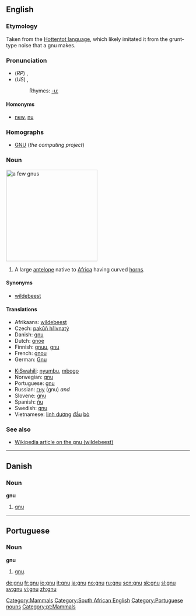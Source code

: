{{see|Gnu|GNU}}
==English==

===Etymology===
Taken from the [[w:Hottentot language|Hottentot language]], which likely imitated it from the grunt-type noise that a gnu makes.

===Pronunciation===
*(''RP'') {{IPA|/njuː/}}, {{SAMPA|/nju:/}}
*(''US'') {{IPA|/nuː/}}, {{SAMPA|/nu:/}}
*:Rhymes: [[Rhymes:English:-uː|-uː]]

====Homonyms====
{{rfc-level|Homonyms at L4+ not in L3 POS section}}
* [[new]], [[nu]]

===Homographs===
*[[GNU]] (''the computing project'')

===Noun===
[[Image:Gnou_02_2005-07-01.jpg|thumb|right|250px|a few gnus]]
{{en-noun}}

# A large [[antelope]] native to [[Africa]] having curved [[horn]]s.

====Synonyms====
*[[wildebeest]]

====Translations====
{{trans-top|large antelope}}
*Afrikaans: [[wildebeest]]
*Czech: [[pakůň hřivnatý]]
*Danish: [[#Danish|gnu]] {{c}}
*Dutch: [[gnoe]] {{m}}
*Finnish: [[gnuu]], [[#Finnish|gnu]]
*French: [[gnou]] {{m}}
*German: [[Gnu]] {{n}}
{{trans-mid}}
*[[KiSwahili]]: [[nyumbu]], [[mbogo]]
*Norwegian: [[#Norwegian|gnu]] {{m}}
*Portuguese: [[#Portuguese|gnu]] {{m}}
*Russian: [[гну]] (gnu) {{f}} ''and'' {{m}}
*Slovene: [[#Slovene|gnu]] {{m}}
*Spanish: [[ñu]] {{m}}
*Swedish: [[#Swedish|gnu]] {{c}}
*Vietnamese: [[linh dương]] [[đầu]] [[bò]]
{{trans-bottom}}

===See also===
*[[w:wildebeest|Wikipedia article on the gnu (wildebeest)]]

[[Category:Mammals]]
[[Category:South African English]]

----

==Danish==

===Noun===
'''gnu'''

# [[#English|gnu]]

----

==Portuguese==

===Noun===
'''gnu''' {{m}}

# [[#English|gnu]].

[[Category:Portuguese nouns]]
[[Category:pt:Mammals]]

[[de:gnu]]
[[fr:gnu]]
[[io:gnu]]
[[it:gnu]]
[[ja:gnu]]
[[no:gnu]]
[[ru:gnu]]
[[scn:gnu]]
[[sk:gnu]]
[[sl:gnu]]
[[sv:gnu]]
[[vi:gnu]]
[[zh:gnu]]